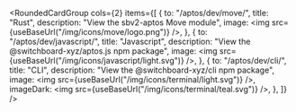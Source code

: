 
<RoundedCardGroup
  cols={2}
  items={[
    {
      to: "/aptos/dev/move/",
      title: "Rust",
      description: "View the sbv2-aptos Move module",
      image: <img src={useBaseUrl("/img/icons/move/logo.png")} />,
    },
    {
      to: "/aptos/dev/javascript/",
      title: "Javascript",
      description: "View the @switchboard-xyz/aptos.js npm package",
      image: <img src={useBaseUrl("/img/icons/javascript/light.svg")} />,
    },
    {
      to: "/aptos/dev/cli/",
      title: "CLI",
      description: "View the @switchboard-xyz/cli npm package",
      image: <img src={useBaseUrl("/img/icons/terminal/light.svg")} />,
      imageDark: <img src={useBaseUrl("/img/icons/terminal/teal.svg")} />,
    },
  ]}
/>
